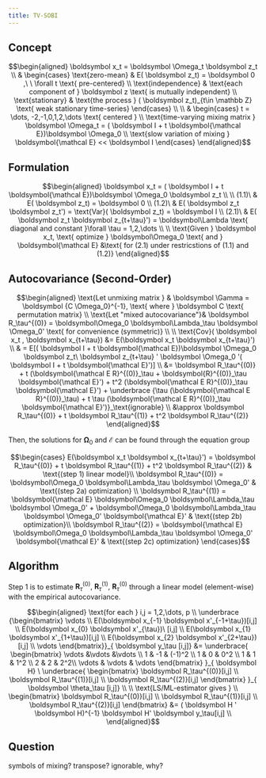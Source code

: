 ```yaml
---
title: TV-SOBI
---
```


## Concept

$$\begin{aligned} 
\boldsymbol x_t =  \boldsymbol \Omega_t \boldsymbol  z_t
\\ & \begin{cases}  
\text{zero-mean} & E( \boldsymbol z_t) = \boldsymbol 0 ,\ \ \forall t \text{ pre-centered}
\\ \text{independence} & \text{each component of } \boldsymbol z \text{ is mutually independent}
\\ \text{stationary} & \text{the process } ( \boldsymbol z_t)_{t\in \mathbb Z} \text{ weak stationary time-series} 
\end{cases}
\\
\\ & \begin{cases}  
t = \dots, -2,-1,0,1,2,\dots \text{ centered }
\\ \text{time-varying mixing matrix } \boldsymbol \Omega_t =  ( \boldsymbol I + t \boldsymbol{\mathcal E})\boldsymbol \Omega_0 
\\ \text{slow variation of mixing } \boldsymbol{\mathcal E} << \boldsymbol I
\end{cases} 
\end{aligned}$$

## Formulation

$$\begin{aligned} 
\boldsymbol x_t =  ( \boldsymbol I + t \boldsymbol{\mathcal E})\boldsymbol \Omega_0 \boldsymbol  z_t
\\
\\ (1.1)\ & E( \boldsymbol z_t) = \boldsymbol 0 
\\ (1.2)\ & E( \boldsymbol z_t \boldsymbol z_t') = \text{Var}( \boldsymbol z_t) = \boldsymbol I
\\ (2.1)\ & E( \boldsymbol z_t \boldsymbol z_{t+\tau}') = \boldsymbol\Lambda \text{ diagonal and constant }\forall \tau = 1,2,\dots
\\
\\ \text{Given } \boldsymbol x_t, \text{ optimize } \boldsymbol\Omega_0 \text{ and } \boldsymbol{\mathcal E}  &\text{ for (2.1) under restricstions of (1.1) and (1.2)}
\end{aligned}$$

## Autocovariance (Second-Order)

$$\begin{aligned} 
\text{Let unmixing matrix } & \boldsymbol \Gamma = \boldsymbol {C \Omega_0}^{-1}, \text{ where } \boldsymbol C \text{ permutation matrix} 
\\ \text{Let "mixed autocovariance"}& \boldsymbol R_\tau^{(0)} = \boldsymbol\Omega_0 \boldsymbol\Lambda_\tau \boldsymbol \Omega_0' \text{ for convenience (symmetric)}
\\
\\ \text{Cov}( \boldsymbol x_t , \boldsymbol x_{t+\tau}) &= E(\boldsymbol x_t \boldsymbol x_{t+\tau}')
\\ & = E[( \boldsymbol I + t \boldsymbol{\mathcal E})\boldsymbol \Omega_0 \boldsymbol  z_t\ \boldsymbol  z_{t+\tau} ' \boldsymbol \Omega_0 '( \boldsymbol I + t \boldsymbol{\mathcal E}')]
\\ &= \boldsymbol R_\tau^{(0)}
 + t (\boldsymbol{\mathcal E R}^{(0)}_\tau +  \boldsymbol{R}^{(0)}_\tau \boldsymbol{\mathcal E}')
 + t^2 (\boldsymbol{\mathcal E R}^{(0)}_\tau \boldsymbol{\mathcal E}')
 + \underbrace {\tau (\boldsymbol{\mathcal E R}^{(0)}_\tau)
 + t \tau (\boldsymbol{\mathcal E R}^{(0)}_\tau \boldsymbol{\mathcal E}')}_\text{ignorable}
\\ &\approx \boldsymbol R_\tau^{(0)} + t \boldsymbol R_\tau^{(1)} + t^2 \boldsymbol R_\tau^{(2)}
\end{aligned}$$

Then, the solutions for $\boldsymbol\Omega_0$ and $\boldsymbol{\mathcal E}$ can be found through the equation group

$$\begin{cases} 
E(\boldsymbol x_t \boldsymbol x_{t+\tau}') = \boldsymbol R_\tau^{(0)} + t \boldsymbol R_\tau^{(1)} + t^2 \boldsymbol R_\tau^{(2)}  & \text{(step  1) linear model}\\
\boldsymbol R_\tau^{(0)} = \boldsymbol\Omega_0 \boldsymbol\Lambda_\tau \boldsymbol \Omega_0'  & \text{(step 2a) optimization} \\
\boldsymbol R_\tau^{(1)} = \boldsymbol{\mathcal E} \boldsymbol\Omega_0 \boldsymbol\Lambda_\tau \boldsymbol \Omega_0' +  \boldsymbol\Omega_0 \boldsymbol\Lambda_\tau \boldsymbol \Omega_0' \boldsymbol{\mathcal E}' & \text{(step 2b) optimization}\\ 
\boldsymbol R_\tau^{(2)} = \boldsymbol{\mathcal E} \boldsymbol\Omega_0 \boldsymbol\Lambda_\tau \boldsymbol \Omega_0' \boldsymbol{\mathcal E}'  & \text{(step 2c) optimization} \end{cases}$$

## Algorithm

Step 1 is to estimate $\boldsymbol R_\tau^{(0)}, \ \boldsymbol R_\tau^{(1)}, \ \boldsymbol R_\tau^{(0)}$ through a linear model (element-wise) with the empirical autocovariance.

$$\begin{aligned} 
\text{for each } i,j = 1,2,\dots, p
\\ \underbrace {\begin{bmatrix} \vdots \\ E(\boldsymbol x_{-1} \boldsymbol x'_{-1+\tau})[i,j] \\ E(\boldsymbol x_{0} \boldsymbol x'_{\tau})\ [i,j] \\ E(\boldsymbol x_{1} \boldsymbol x'_{1+\tau})[i,j] \\ E(\boldsymbol x_{2} \boldsymbol x'_{2+\tau})[i,j] \\ \vdots  \end{bmatrix}}_{ \boldsymbol y_\tau [i,j]}
 &= \underbrace{ \begin{bmatrix} \vdots &\vdots &\vdots \\ 1 & -1 & (-1)^2 \\ 1 & 0 & 0^2 \\ 1 & 1 & 1^2 \\ 2 & 2 & 2^2\\ \vdots & \vdots & \vdots \end{bmatrix}  }_{ \boldsymbol H} \ 
 \underbrace{ \begin{bmatrix} \boldsymbol R_\tau^{(0)}[i,j] \\ \boldsymbol R_\tau^{(1)}[i,j] \\ \boldsymbol R_\tau^{(2)}[i,j] \end{bmatrix}  }_{ \boldsymbol \theta_\tau [i,j]} 
\\ \\ \text{LS/ML-estimator gives }
\\ \begin{bmatrix} \boldsymbol R_\tau^{(0)}[i,j] \\ \boldsymbol R_\tau^{(1)}[i,j] \\ \boldsymbol R_\tau^{(2)}[i,j] \end{bmatrix} &= ( \boldsymbol H ' \boldsymbol H)^{-1} \boldsymbol H' \boldsymbol y_\tau[i,j]
\\ 
\end{aligned}$$

## Question
symbols of mixing? transpose? 
ignorable, why?